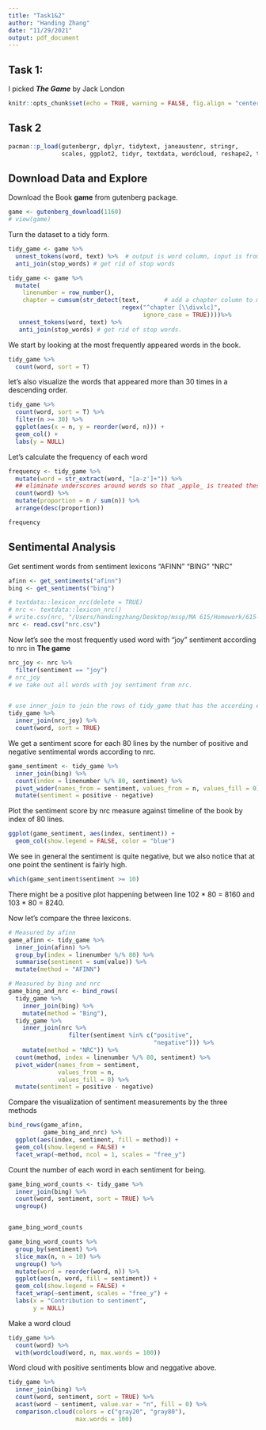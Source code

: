 ```yaml
---
title: "Task1&2"
author: "Handing Zhang"
date: "11/29/2021"
output: pdf_document
---
```


## Task 1:

I picked ***The Game*** by Jack London

```r
knitr::opts_chunk$set(echo = TRUE, warning = FALSE, fig.align = "center")
```


## Task 2
```r
pacman::p_load(gutenbergr, dplyr, tidytext, janeaustenr, stringr, 
               scales, ggplot2, tidyr, textdata, wordcloud, reshape2, tidyverse)
```

## Download Data and Explore
Download the Book **game** from gutenberg package.
```r
game <- gutenberg_download(1160)
# view(game)
```

Turn the dataset to a tidy form.
```r
tidy_game <- game %>%
  unnest_tokens(word, text) %>%  # output is word column, input is from text column in original game dataset.
  anti_join(stop_words) # get rid of stop words

tidy_game <- game %>% 
  mutate(
    linenumber = row_number(),
    chapter = cumsum(str_detect(text,       # add a chapter column to mark chapter number.
                                regex("^chapter [\\divxlc]", 
                                      ignore_case = TRUE))))%>%
   unnest_tokens(word, text) %>% 
   anti_join(stop_words) # get rid of stop words.
```

We start by looking at the most frequently appeared words in the book.
```r
tidy_game %>% 
  count(word, sort = T)
```

let's also visualize the words that appeared more than 30 times in a descending order.
```r
tidy_game %>% 
  count(word, sort = T) %>% 
  filter(n >= 30) %>% 
  ggplot(aes(x = n, y = reorder(word, n))) +
  geom_col() + 
  labs(y = NULL) 
```

Let's calculate the frequency of each word
```r
frequency <- tidy_game %>% 
  mutate(word = str_extract(word, "[a-z']+")) %>%  
  ## eliminate underscores around words so that _apple_ is treated thesame as apple.
  count(word) %>% 
  mutate(proportion = n / sum(n)) %>% 
  arrange(desc(proportion))

frequency
```

## Sentimental Analysis

Get sentiment words from sentiment lexicons "AFINN" "BING" "NRC"
```r
afinn <- get_sentiments("afinn")
bing <- get_sentiments("bing")
```


```r
# textdata::lexicon_nrc(delete = TRUE)
# nrc <- textdata::lexicon_nrc()
# write.csv(nrc, "/Users/handingzhang/Desktop/mssp/MA 615/Homework/615-Assignment-4/nrc.csv", row.names = FALSE)
nrc <- read.csv("nrc.csv")
```


Now let's see the most frequently used word with "joy" sentiment according to nrc in **The game**
```r
nrc_joy <- nrc %>% 
  filter(sentiment == "joy")
# nrc_joy
# we take out all words with joy sentiment from nrc.


# use inner_join to join the rows of tidy_game that has the according elements
tidy_game %>%
  inner_join(nrc_joy) %>%
  count(word, sort = TRUE)

```



We get a sentiment score for each 80 lines by the number of positive and negative sentimental words according to nrc.
```r

game_sentiment <- tidy_game %>%
  inner_join(bing) %>%
  count(index = linenumber %/% 80, sentiment) %>%  
  pivot_wider(names_from = sentiment, values_from = n, values_fill = 0) %>% 
  mutate(sentiment = positive - negative)


```



Plot the sentiment score by nrc measure against timeline of the book by index of 80 lines.
```r
ggplot(game_sentiment, aes(index, sentiment)) +
  geom_col(show.legend = FALSE, color = "blue")

```

We see in general the sentiment is quite negative, but we also notice that at one point the sentinent is fairly high.
```r
which(game_sentiment$sentiment >= 10)
```
There might be a positive plot happening between line 102 * 80 = 8160 and 103 * 80 = 8240.



Now let's compare the three lexicons.
```r

# Measured by afinn
game_afinn <- tidy_game %>% 
  inner_join(afinn) %>% 
  group_by(index = linenumber %/% 80) %>% 
  summarise(sentiment = sum(value)) %>% 
  mutate(method = "AFINN")

# Measured by bing and nrc
game_bing_and_nrc <- bind_rows(
  tidy_game %>% 
    inner_join(bing) %>%
    mutate(method = "Bing"),
  tidy_game %>% 
    inner_join(nrc %>% 
                 filter(sentiment %in% c("positive", 
                                         "negative"))) %>%
    mutate(method = "NRC")) %>%
  count(method, index = linenumber %/% 80, sentiment) %>%
  pivot_wider(names_from = sentiment,
              values_from = n,
              values_fill = 0) %>% 
  mutate(sentiment = positive - negative)


```



Compare the visualization of sentiment measurements by the three methods
```r
bind_rows(game_afinn, 
          game_bing_and_nrc) %>%
  ggplot(aes(index, sentiment, fill = method)) +
  geom_col(show.legend = FALSE) +
  facet_wrap(~method, ncol = 1, scales = "free_y")
```





Count the number of each word in each sentiment for being.
```r
game_bing_word_counts <- tidy_game %>%
  inner_join(bing) %>%
  count(word, sentiment, sort = TRUE) %>%
  ungroup()


game_bing_word_counts
```




```r
game_bing_word_counts %>%
  group_by(sentiment) %>%
  slice_max(n, n = 10) %>% 
  ungroup() %>%
  mutate(word = reorder(word, n)) %>%
  ggplot(aes(n, word, fill = sentiment)) +
  geom_col(show.legend = FALSE) +
  facet_wrap(~sentiment, scales = "free_y") +
  labs(x = "Contribution to sentiment",
       y = NULL)

```




Make a word cloud
```r
tidy_game %>%
  count(word) %>%
  with(wordcloud(word, n, max.words = 100))
```


Word cloud with positive sentiments blow and neggative above.
```r
tidy_game %>%
  inner_join(bing) %>%
  count(word, sentiment, sort = TRUE) %>%
  acast(word ~ sentiment, value.var = "n", fill = 0) %>%
  comparison.cloud(colors = c("gray20", "gray80"),
                   max.words = 100)
```


